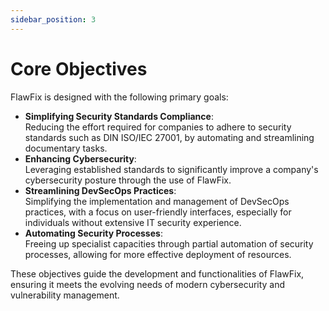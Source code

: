 ```yaml
---
sidebar_position: 3
---
```


# Core Objectives
FlawFix is designed with the following primary goals:

* **Simplifying Security Standards Compliance**:  
Reducing the effort required for companies to adhere to security standards such as DIN ISO/IEC 27001, by automating and streamlining documentary tasks.
* **Enhancing Cybersecurity**:  
Leveraging established standards to significantly improve a company's cybersecurity posture through the use of FlawFix.
* **Streamlining DevSecOps Practices**:  
Simplifying the implementation and management of DevSecOps practices, with a focus on user-friendly interfaces, especially for individuals without extensive IT security experience.
* **Automating Security Processes**:  
Freeing up specialist capacities through partial automation of security processes, allowing for more effective deployment of resources.

These objectives guide the development and functionalities of FlawFix, ensuring it meets the evolving needs of modern cybersecurity and vulnerability management.